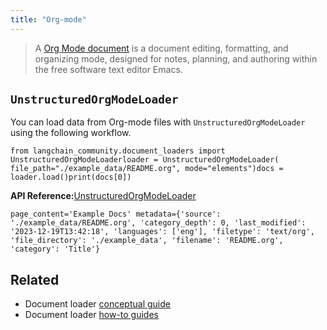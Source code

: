 ```yaml
---
title: "Org-mode"
---
```


> A [Org Mode document](https://en.wikipedia.org/wiki/Org-mode) is a document editing, formatting, and organizing mode, designed for notes, planning, and authoring within the free software text editor Emacs.

## `UnstructuredOrgModeLoader`

You can load data from Org-mode files with `UnstructuredOrgModeLoader` using the following workflow.

```
from langchain_community.document_loaders import UnstructuredOrgModeLoaderloader = UnstructuredOrgModeLoader(    file_path="./example_data/README.org", mode="elements")docs = loader.load()print(docs[0])
```

**API Reference:**[UnstructuredOrgModeLoader](https://python.langchain.com/api_reference/community/document_loaders/langchain_community.document_loaders.org_mode.UnstructuredOrgModeLoader.html)

```
page_content='Example Docs' metadata={'source': './example_data/README.org', 'category_depth': 0, 'last_modified': '2023-12-19T13:42:18', 'languages': ['eng'], 'filetype': 'text/org', 'file_directory': './example_data', 'filename': 'README.org', 'category': 'Title'}
```

## Related

* Document loader [conceptual guide](/oss/concepts/document_loaders)
* Document loader [how-to guides](/oss/how_to/#document-loaders)
